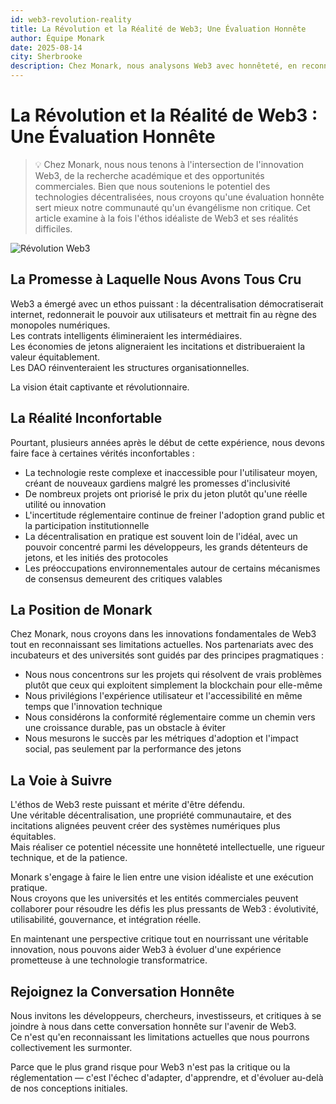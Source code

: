```yaml
---
id: web3-revolution-reality
title: La Révolution et la Réalité de Web3; Une Évaluation Honnête
author: Équipe Monark
date: 2025-08-14
city: Sherbrooke
description: Chez Monark, nous analysons Web3 avec honnêteté, en reconnaissant à la fois son potentiel transformateur et ses défis réels. Cet article examine l'idéalisme et les réalités de Web3, offrant une approche pragmatique pour une adoption durable.
---
```


# La Révolution et la Réalité de Web3 : Une Évaluation Honnête

> 💡 Chez Monark, nous nous tenons à l'intersection de l'innovation Web3, de la recherche académique et des opportunités commerciales. Bien que nous soutenions le potentiel des technologies décentralisées, nous croyons qu'une évaluation honnête sert mieux notre communauté qu'un évangélisme non critique. Cet article examine à la fois l'éthos idéaliste de Web3 et ses réalités difficiles.

![Révolution Web3](/images/news/web3-revolution-reality.webp)

## La Promesse à Laquelle Nous Avons Tous Cru

Web3 a émergé avec un ethos puissant : la décentralisation démocratiserait internet, redonnerait le pouvoir aux utilisateurs et mettrait fin au règne des monopoles numériques.  
Les contrats intelligents élimineraient les intermédiaires.  
Les économies de jetons aligneraient les incitations et distribueraient la valeur équitablement.  
Les DAO réinventeraient les structures organisationnelles.  

La vision était captivante et révolutionnaire.

## La Réalité Inconfortable

Pourtant, plusieurs années après le début de cette expérience, nous devons faire face à certaines vérités inconfortables :

- La technologie reste complexe et inaccessible pour l'utilisateur moyen, créant de nouveaux gardiens malgré les promesses d'inclusivité  
- De nombreux projets ont priorisé le prix du jeton plutôt qu'une réelle utilité ou innovation  
- L'incertitude réglementaire continue de freiner l'adoption grand public et la participation institutionnelle  
- La décentralisation en pratique est souvent loin de l'idéal, avec un pouvoir concentré parmi les développeurs, les grands détenteurs de jetons, et les initiés des protocoles  
- Les préoccupations environnementales autour de certains mécanismes de consensus demeurent des critiques valables  

## La Position de Monark

Chez Monark, nous croyons dans les innovations fondamentales de Web3 tout en reconnaissant ses limitations actuelles. Nos partenariats avec des incubateurs et des universités sont guidés par des principes pragmatiques :

- Nous nous concentrons sur les projets qui résolvent de vrais problèmes plutôt que ceux qui exploitent simplement la blockchain pour elle-même  
- Nous privilégions l'expérience utilisateur et l'accessibilité en même temps que l'innovation technique  
- Nous considérons la conformité réglementaire comme un chemin vers une croissance durable, pas un obstacle à éviter  
- Nous mesurons le succès par les métriques d'adoption et l'impact social, pas seulement par la performance des jetons  

## La Voie à Suivre

L'éthos de Web3 reste puissant et mérite d'être défendu.  
Une véritable décentralisation, une propriété communautaire, et des incitations alignées peuvent créer des systèmes numériques plus équitables.  
Mais réaliser ce potentiel nécessite une honnêteté intellectuelle, une rigueur technique, et de la patience.  

Monark s'engage à faire le lien entre une vision idéaliste et une exécution pratique.  
Nous croyons que les universités et les entités commerciales peuvent collaborer pour résoudre les défis les plus pressants de Web3 : évolutivité, utilisabilité, gouvernance, et intégration réelle.

En maintenant une perspective critique tout en nourrissant une véritable innovation, nous pouvons aider Web3 à évoluer d'une expérience prometteuse à une technologie transformatrice.

## Rejoignez la Conversation Honnête

Nous invitons les développeurs, chercheurs, investisseurs, et critiques à se joindre à nous dans cette conversation honnête sur l'avenir de Web3.  
Ce n'est qu'en reconnaissant les limitations actuelles que nous pourrons collectivement les surmonter.

Parce que le plus grand risque pour Web3 n'est pas la critique ou la réglementation — c'est l'échec d'adapter, d'apprendre, et d'évoluer au-delà de nos conceptions initiales.